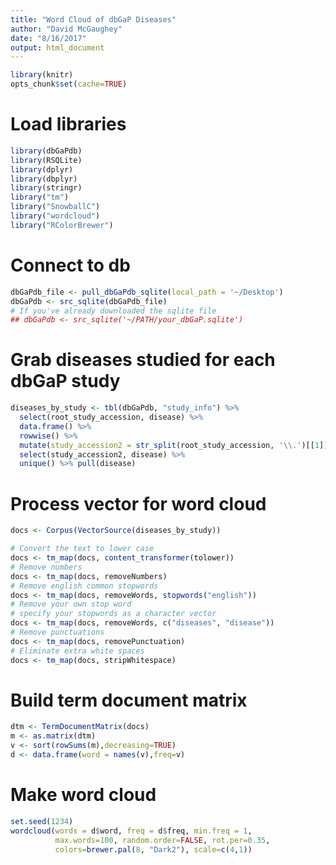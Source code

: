 ```yaml
---
title: "Word Cloud of dbGaP Diseases"
author: "David McGaughey"
date: "8/16/2017"
output: html_document
---
```


```r
library(knitr)
opts_chunk$set(cache=TRUE)
```

# Load libraries
```r
library(dbGaPdb)
library(RSQLite)
library(dplyr)
library(dbplyr)
library(stringr)
library("tm")
library("SnowballC")
library("wordcloud")
library("RColorBrewer")

```

# Connect to db
```r
dbGaPdb_file <- pull_dbGaPdb_sqlite(local_path = '~/Desktop')
dbGaPdb <- src_sqlite(dbGaPdb_file)
# If you've already downloaded the sqlite file
## dbGaPdb <- src_sqlite('~/PATH/your_dbGaP.sqlite')
```

# Grab diseases studied for each dbGaP study
```r
diseases_by_study <- tbl(dbGaPdb, "study_info") %>% 
  select(root_study_accession, disease) %>% 
  data.frame() %>% 
  rowwise() %>% 
  mutate(study_accession2 = str_split(root_study_accession, '\\.')[[1]][1]) %>% 
  select(study_accession2, disease) %>% 
  unique() %>% pull(disease)
```

# Process vector for word cloud
```r
docs <- Corpus(VectorSource(diseases_by_study))

# Convert the text to lower case
docs <- tm_map(docs, content_transformer(tolower))
# Remove numbers
docs <- tm_map(docs, removeNumbers)
# Remove english common stopwords
docs <- tm_map(docs, removeWords, stopwords("english"))
# Remove your own stop word
# specify your stopwords as a character vector
docs <- tm_map(docs, removeWords, c("diseases", "disease")) 
# Remove punctuations
docs <- tm_map(docs, removePunctuation)
# Eliminate extra white spaces
docs <- tm_map(docs, stripWhitespace)
```

# Build term document matrix
```r
dtm <- TermDocumentMatrix(docs)
m <- as.matrix(dtm)
v <- sort(rowSums(m),decreasing=TRUE)
d <- data.frame(word = names(v),freq=v)
```

# Make word cloud
```r
set.seed(1234)
wordcloud(words = d$word, freq = d$freq, min.freq = 1,
          max.words=100, random.order=FALSE, rot.per=0.35, 
          colors=brewer.pal(8, "Dark2"), scale=c(4,1))
```
